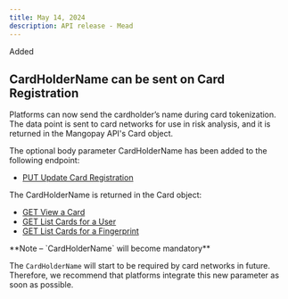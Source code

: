 ```yaml
---
title: May 14, 2024
description: API release - Mead
---
```

<div class="pill pill-green">Added</div>  

## CardHolderName can be sent on Card Registration
Platforms can now send the cardholder’s name during card tokenization. The data point is sent to card networks for use in risk analysis, and it is returned in the Mangopay API's Card object.

The optional body parameter CardHolderName has been added to the following endpoint:

- <a href="/api-reference/card-registrations/update-card-registration">PUT Update Card Registration</a>

The CardHolderName is returned in the Card object:

- <a href="/api-reference/cards/view-card">GET View a Card</a>
- <a href="/api-reference/cards/list-cards-user">GET List Cards for a User</a>
- <a href="/api-reference/cards/list-cards-fingerprint">GET List Cards for a Fingerprint</a>

<Note>
**Note – `CardHolderName` will become mandatory**

The `CardHolderName` will start to be required by card networks in future. Therefore, we recommend that platforms integrate this new parameter as soon as possible.  
</Note>